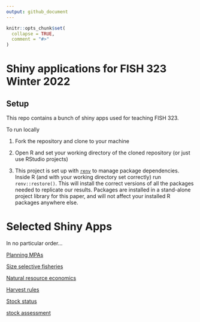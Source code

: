 ```yaml
---
output: github_document
---
```


<!-- README.md is generated from README.Rmd. Please edit that file -->

```r
knitr::opts_chunk$set(
  collapse = TRUE,
  comment = "#>"
)
```

# Shiny applications for FISH 323 Winter 2022

## Setup
<!-- badges: start -->
<!-- badges: end -->

This repo contains a bunch of shiny apps used for teaching FISH 323. 

To run locally

1. Fork the repository and clone to your machine

2. Open R and set your working directory of the cloned repository (or just use RStudio projects)

3. This project is set up with [`renv`](https://rstudio.github.io/renv/articles/renv.html) to manage package dependencies. Inside R (and with your working directory set correctly) run `renv::restore()`. This will install the correct versions of all the packages needed to replicate our results. Packages are installed in a stand-alone project library for this paper, and will not affect your installed R packages anywhere else. 

# Selected Shiny Apps

In no particular order...

[Planning MPAs](https://danovando.shinyapps.io/MPA-Planner/) 

[Size selective fisheries](https://danovando.shinyapps.io/size_selective_fishing/) 

[Natural resource economics](https://danovando.shinyapps.io/bioeconomics/) 

[Harvest rules](https://danovando.shinyapps.io/harvest_rules/) 

[Stock status](https://danovando.shinyapps.io/sim_stock_status/) 

[stock assessment](https://danovando.shinyapps.io/sim_simple_assessment/) 

